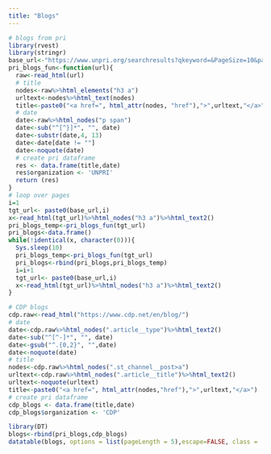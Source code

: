 ---
title: "Blogs"
---

```{r echo=FALSE, results='asis'}
# blogs from pri
library(rvest)
library(stringr)
base_url<-"https://www.unpri.org/searchresults?qkeyword=&PageSize=10&parametrics=WVPUBDATE%7C%5BNOW-365DAY%20TO%20NOW%5D%2CWVSECTIONCODE%7C1024&cmd=GoToPage&val="
pri_blogs_fun<-function(url){
  raw<-read_html(url)
  # title
  nodes<-raw%>%html_elements("h3 a")
  urltext<-nodes%>%html_text(nodes)
  title<-paste0("<a href=", html_attr(nodes, "href"),">",urltext,"</a>")
  # date
  date<-raw%>%html_nodes("p span")
  date<-sub("^[^}]*", "", date)
  date<-substr(date,4, 13)
  date<-date[date != ""]
  date<-noquote(date)
  # create pri dataframe
  res <- data.frame(title,date)
  res$organization <- 'UNPRI'
  return (res)
}
# loop over pages
i=1
tgt_url<- paste0(base_url,i)
x<-read_html(tgt_url)%>%html_nodes("h3 a")%>%html_text2()
pri_blogs_temp<-pri_blogs_fun(tgt_url)
pri_blogs<-data.frame()
while(!identical(x, character(0))){
  Sys.sleep(10)
  pri_blogs_temp<-pri_blogs_fun(tgt_url)
  pri_blogs<-rbind(pri_blogs,pri_blogs_temp)
  i=i+1
  tgt_url<- paste0(base_url,i)
  x<-read_html(tgt_url)%>%html_nodes("h3 a")%>%html_text2()
}
```

```{r echo=FALSE, results='asis'}
# CDP blogs
cdp.raw<-read_html("https://www.cdp.net/en/blog/")
# date
date<-cdp.raw%>%html_nodes(".article__type")%>%html_text2()
date<-sub("^[^-]*", "", date)
date<-gsub("^.{0,2}", "",date)
date<-noquote(date)
# title
nodes<-cdp.raw%>%html_nodes(".st_channel__post>a")
urltext<-cdp.raw%>%html_nodes(".article__title")%>%html_text2()
urltext<-noquote(urltext)
title<-paste0("<a href=", html_attr(nodes,"href"),">",urltext,"</a>")
# create pri dataframe
cdp_blogs <- data.frame(title,date)
cdp_blogs$organization <- 'CDP'
```

```{r echo=FALSE, results='asis'}
library(DT)
blogs<-rbind(pri_blogs,cdp_blogs)
datatable(blogs, options = list(pageLength = 5),escape=FALSE, class = 'cell-border stripe')
```
